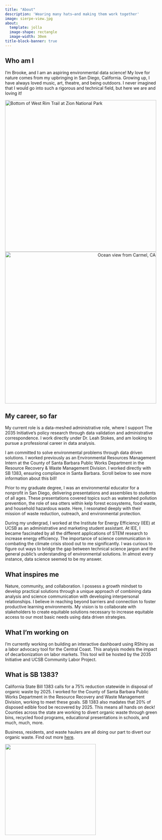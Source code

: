 ```yaml
---
title: "About"
description: 'Wearing many hats—and making them work together'
image: sierpe-view.jpg
about:
  template: jolla
  image-shape: rectangle
  image-width: 30em
title-block-banner: true
---
```

## Who am I

I'm Brooke, and I am an aspiring environmental data science! My love for nature comes from my upbringing in San Diego, California. Growing up, I have always loved music, art, theatre, and being outdoors. I never imagined that I would go into such a rigorous and technical field, but here we are and loving it! 

<img style="text-align: left" width="500" src="zion.jpg" alt = "Bottom of West Rim Trail at Zion National Park"/>
<img style="text-align: right" width="500" src="carmel.jpg" alt="Ocean view from Carmel, CA"/>

## My career, so far

My current role is a data-meshed administrative role, where I support The 2035 Initiative's policy research through data validation and administrative correspondence. I work directly under Dr. Leah Stokes, and am looking to pursue a professional career in data analysis.

I am committed to solve environmental problems through data driven solutions. I worked previously as an Environmental Resources Management Intern at the County of Santa Barbara Public Works Department in the Resource Recovery & Waste Management Division. I worked directly with SB 1383, ensuring compliance in Santa Barbara. Scroll below to see more information about this bill!

Prior to my graduate degree, I was an environmental educator for a nonprofit in San Diego, delivering presentations and assemblies to students of all ages. These presentations covered topics such as watershed pollution prevention, the role of sea otters within kelp forest ecosystems, food waste, and household hazardous waste. Here, I resonated deeply with their mission of waste reduction, outreach, and environmental protection.

During my undergrad, I worked at the Institute for Energy Efficiency (IEE) at UCSB as an administrative and marketing student assistant. At IEE, I became fascinated by all the different applications of STEM research to increase energy efficiency. The importance of science communication in combating the climate crisis stood out to me significantly. I was curious to figure out ways to bridge the gap between technical science jargon and the general public's understanding of environmental solutions. In almost every instance, data science seemed to be my answer.

## What inspires me

Nature, community, and collaboration. I possess a growth mindset to develop practical solutions through a unique approach of combining data analysis and science communication with developing interpersonal relationships. I believe in reaching beyond barriers and connection to foster productive learning environments. My vision is to collaborate with stakeholders to create equitable solutions necessary to increase equitable access to our most basic needs using data driven strategies.


## What I'm working on

I'm currently working on building an interactive dashboard using RShiny as a labor advocacy tool for the Central Coast. This analysis models the impact of decarbonization on labor markets. This tool will be hosted by the 2035 Initiative and UCSB Community Labor Project. 


## What is SB 1383?

California State Bill 1383 calls for a 75% reduction statewide in disposal of organic waste by 2025. I worked for the County of Santa Barbara Public Works Department in the Resource Recovery and Waste Management Division, working to meet these goals. SB 1383 also madates that 20% of disposed edible food be recovered by 2025. This means all hands on deck! Counties across the state are working to divert organic waste through green bins, recycled food programs, educational presentations in schools, and much, much, more. 


Business, residents, and waste haulers are all doing our part to divert our organic waste. Find out more [here](https://lessismore.org/).

  
  <img style="float: center" width="300" height="300" src="colorado-hike.jpg"/>
  
  

  

  
  
  
  